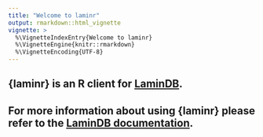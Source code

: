 ```yaml
---
title: "Welcome to laminr"
output: rmarkdown::html_vignette
vignette: >
  %\VignetteIndexEntry{Welcome to laminr}
  %\VignetteEngine{knitr::rmarkdown}
  %\VignetteEncoding{UTF-8}
---
```


## **{laminr}** is an R client for [LaminDB](https://lamin.ai).

## For more information about using **{laminr}** please refer to the [LaminDB documentation](https://docs.lamin.ai).
